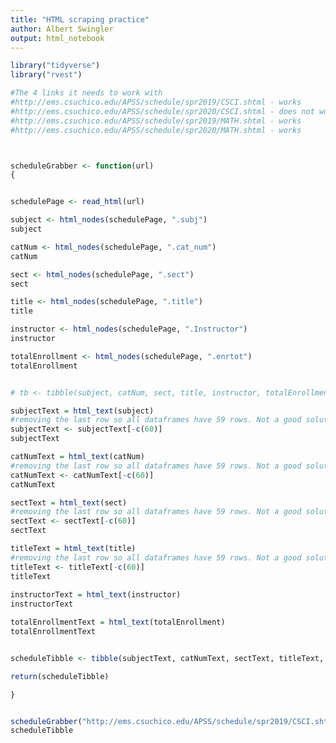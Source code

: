```yaml
---
title: "HTML scraping practice"
author: Albert Swingler
output: html_notebook
---
```


```r

library("tidyverse")
library("rvest")

#The 4 links it needs to work with
#http://ems.csuchico.edu/APSS/schedule/spr2019/CSCI.shtml - works
#http://ems.csuchico.edu/APSS/schedule/spr2020/CSCI.shtml - does not work
#http://ems.csuchico.edu/APSS/schedule/spr2019/MATH.shtml - works
#http://ems.csuchico.edu/APSS/schedule/spr2020/MATH.shtml - works



scheduleGrabber <- function(url)
{


schedulePage <- read_html(url)

subject <- html_nodes(schedulePage, ".subj")
subject

catNum <- html_nodes(schedulePage, ".cat_num")
catNum

sect <- html_nodes(schedulePage, ".sect")
sect

title <- html_nodes(schedulePage, ".title")
title

instructor <- html_nodes(schedulePage, ".Instructor")
instructor

totalEnrollment <- html_nodes(schedulePage, ".enrtot")
totalEnrollment


# tb <- tibble(subject, catNum, sect, title, instructor, totalEnrollment)

subjectText = html_text(subject)
#removing the last row so all dataframes have 59 rows. Not a good solution, loses data. Should instead add blank row but can't figure out
subjectText <- subjectText[-c(60)]
subjectText

catNumText = html_text(catNum)
#removing the last row so all dataframes have 59 rows. Not a good solution, loses data. Should instead add blank row but can't figure out
catNumText <- catNumText[-c(60)]
catNumText

sectText = html_text(sect)
#removing the last row so all dataframes have 59 rows. Not a good solution, loses data. Should instead add blank row but can't figure out
sectText <- sectText[-c(60)]
sectText

titleText = html_text(title)
#removing the last row so all dataframes have 59 rows. Not a good solution, loses data. Should instead add blank row but can't figure out
titleText <- titleText[-c(60)]
titleText
 
instructorText = html_text(instructor)
instructorText

totalEnrollmentText = html_text(totalEnrollment)
totalEnrollmentText


scheduleTibble <- tibble(subjectText, catNumText, sectText, titleText, instructorText, totalEnrollmentText)

return(scheduleTibble)

}


scheduleGrabber("http://ems.csuchico.edu/APSS/schedule/spr2019/CSCI.shtml")
scheduleTibble


```